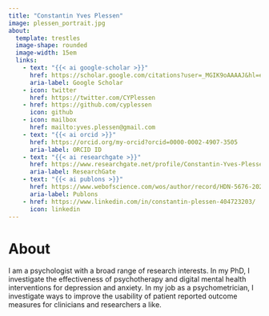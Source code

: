 ```yaml
---
title: "Constantin Yves Plessen" 
image: plessen_portrait.jpg
about: 
  template: trestles
  image-shape: rounded
  image-width: 15em
  links:
    - text: "{{< ai google-scholar >}}"
      href: https://scholar.google.com/citations?user=_MGIK9oAAAAJ&hl=en&oi=ao
      aria-label: Google Scholar
    - icon: twitter
      href: https://twitter.com/CYPlessen
    - href: https://github.com/cyplessen
      icon: github
    - icon: mailbox
      href: mailto:yves.plessen@gmail.com
    - text: "{{< ai orcid >}}"
      href: https://orcid.org/my-orcid?orcid=0000-0002-4907-3505
      aria-label: ORCID ID
    - text: "{{< ai researchgate >}}"
      href: https://www.researchgate.net/profile/Constantin-Yves-Plessen?ev=hdr_xprf
      aria-label: ResearchGate
    - text: "{{< ai publons >}}"
      href: https://www.webofscience.com/wos/author/record/HDN-5676-2022   
      aria-label: Publons
    - href: https://www.linkedin.com/in/constantin-plessen-404723203/
      icon: linkedin
---
```


# About

I am a psychologist with a broad range of research interests. In my PhD, I investigate the effectiveness of psychotherapy and digital mental health interventions for depression and anxiety. In my job as a psychometrician, I investigate ways to improve the usability of patient reported outcome measures for clinicians and researchers a like.